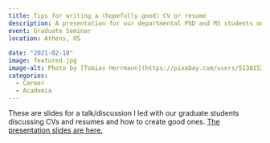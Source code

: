 ```yaml
---
title: Tips for writing a (hopefully good) CV or resume
description: A presentation for our departmental PhD and MS students on how to create CVs and resumes
event: Graduate Seminar
location: Athens, US
  
date: "2021-02-18"
image: featured.jpg
image-alt: Photo by [Tobias Herrmann](https://pixabay.com/users/5138153-5138153/)/Pixabay
categories:
  - Career
  - Academia
---
```


These are slides for a talk/discussion I led with our graduate students discussing CVs and resumes and how to create good ones. 
<a href="2021_02_CV_Resume.html" target="_blank">The presentation slides are here.</a>
